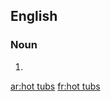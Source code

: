 {{also|hot-tubs}}
==English==

===Noun===
{{head|en|noun plural form|head=[[hot]] [[tubs]]}}

# {{plural of|hot tub|lang=en}}

[[ar:hot tubs]]
[[fr:hot tubs]]